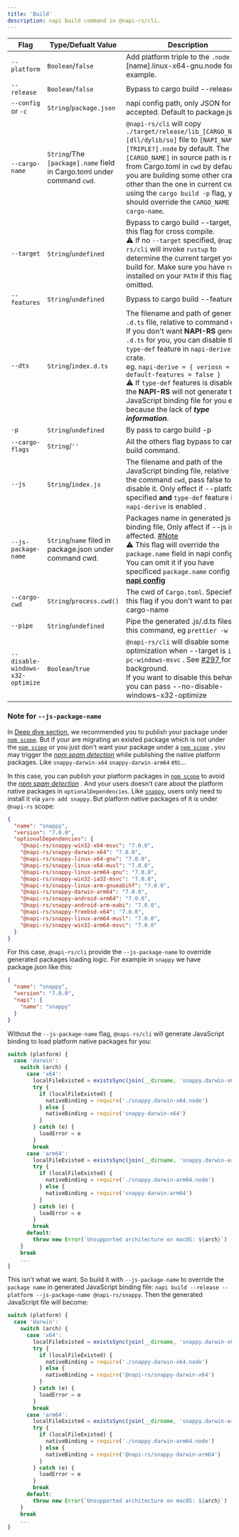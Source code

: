 ```yaml
---
title: 'Build'
description: napi build command in @napi-rs/cli.
---
```



| Flag                             | Type/Defualt Value                                                                  | Description                                                                                                                                                                                                                                                                                                                                                                                                                                                          |
| -------------------------------- | ----------------------------------------------------------------------------------- | -------------------------------------------------------------------------------------------------------------------------------------------------------------------------------------------------------------------------------------------------------------------------------------------------------------------------------------------------------------------------------------------------------------------------------------------------------------------- |
| `--platform`                     | `Boolean`/`false`                                                                   | Add platform triple to the `.node` file. <Green>[name].linux-x64-gnu.node</Green> for example.                                                                                                                                                                                                                                                                                                                                                                       |
| `--release`                      | `Boolean`/`false`                                                                   | Bypass to <Green>cargo build --release</Green>                                                                                                                                                                                                                                                                                                                                                                                                                       |
| `--config` or `-c`               | `String`/`package.json`                                                             | napi config path, only JSON format accepted. Default to <Green>package.json</Green>                                                                                                                                                                                                                                                                                                                                                                                  |
| `--cargo-name`                   | `String`/The `[package].name` field in <Rust>Cargo.toml</Rust> under command `cwd`. | `@napi-rs/cli` will copy `./target/release/lib_[CARGO_NAME].[dll/dylib/so]` file to `[NAPI_NAME].[TRIPLE?].node` by default. The `[CARGO_NAME]` in source path is read from <Rust>Cargo.toml</Rust> in `cwd` by default. If you are building some other crate other than the one in current cwd using the `cargo build -p` flag, you should override the `CARGO_NAME` by `--cargo-name`.                                                                             |
| `--target`                       | `String`/`undefined`                                                                | Bypass to <Green>cargo build --target</Green>, use this flag for cross compile.<br /><Warning>⚠️ If no `--target` specified, `@napi-rs/cli` will invoke `rustup` to determine the current target you build for. Make sure you have `rustup` installed on your `PATH` if this flag is omitted.</Warning>                                                                                                                                                              |
| `--features`                     | `String`/`undefined`                                                                | Bypass to <Green>cargo build --features</Green>                                                                                                                                                                                                                                                                                                                                                                                                                      |
| `--dts`                          | `String`/`index.d.ts`                                                               | The filename and path of generated `.d.ts` file, relative to command cwd. <br />If you don't want **NAPI-RS** generate `.d.ts` for you, you can disable the `type-def` feature in `napi-derive` crate. <br />eg. `napi-derive = { veriosn = "2", default-features = false }`<br /><Warning>⚠️ If `type-def` features is disabled, the **NAPI-RS** will not generate the JavaScript binding file for you either because the lack of **_type information_**</Warning>. |
| `-p`                             | `String`/`undefined`                                                                | By pass to <Green>cargo build -p</Green>                                                                                                                                                                                                                                                                                                                                                                                                                             |
| `--cargo-flags`                  | `String`/`''`                                                                       | All the others flag bypass to <Green>cargo build</Green> command.                                                                                                                                                                                                                                                                                                                                                                                                    |
| `--js`                           | `String`/`index.js`                                                                 | The filename and path of the JavaScript binding file, relative to the command `cwd`, pass <Warning>false</Warning> to disable it. Only effect if <Green>--platform</Green> is specified **and** `type-def` feature in `napi-derive` is enabled .                                                                                                                                                                                                                     |
| `--js-package-name`              | `String`/`name` filed in <Green>package.json</Green> under command cwd.             | Packages name in generated js binding file, Only affect if <Green>--js</Green> is affected. [#Note](#note-for---js-package-name)<br /><Warning>⚠️ This flag will override the `package.name` field in napi config</Warning><br />You can omit it if you have specificed `package.name` config of [**napi config**](./napi-config)                                                                                                                                    |
| `--cargo-cwd`                    | `String`/`process.cwd()`                                                            | The cwd of `Cargo.toml`. Speciefied this flag if you don't want to pass <Green>--cargo-name</Green>                                                                                                                                                                                                                                                                                                                                                                  |
| `--pipe`                         | `String`/`undefined`                                                                | Pipe the generated <Green>.js/.d.ts</Green> files to this command, eg <Green>`prettier -w`</Green>                                                                                                                                                                                                                                                                                                                                                                   |
| `--disable-windows-x32-optimize` | `Boolean`/`true`                                                                    | `@napi-rs/cli` will disable some optimization when <Green>--target</Green> is `i686-pc-windows-msvc` . See [#297 ](https://github.com/napi-rs/napi-rs/issues/297) for background.<br /> If you want to disable this behavior, you can pass <Green>--no-disable-windows-x32-optimize</Green>                                                                                                                                                                          |

### Note for `--js-package-name`

In [Deep dive section](../introduction/getting-started#deep-dive), we recommended you to publish your package under [`npm scope`](https://docs.npmjs.com/creating-and-publishing-scoped-public-packages/). But if your are migrating an existed package which is not under the [`npm scope`](https://docs.npmjs.com/creating-and-publishing-scoped-public-packages/) or you just don't want your package under a [`npm scope`](https://docs.npmjs.com/creating-and-publishing-scoped-public-packages/) , you may trigger the [_npm spam detection_](https://stackoverflow.com/questions/48668389/npm-publish-failed-with-package-name-triggered-spam-detection/54135900#54135900) while publishing the native platform packages. Like `snappy-darwin-x64` `snappy-darwin-arm64` etc...

In this case, you can publish your platform packages in [`npm scope`](https://docs.npmjs.com/creating-and-publishing-scoped-public-packages/) to avoid the [_npm spam detection_](https://stackoverflow.com/questions/48668389/npm-publish-failed-with-package-name-triggered-spam-detection/54135900#54135900) . And your users doesn't care about the platform native packages in `optionalDependencies`. Like [`snappy`](https://github.com/Brooooooklyn/snappy/), users only need to install it via `yarn add snappy`. But platform native packages of it is under `@napi-rs` scope:

```json
{
  "name": "snappy",
  "version": "7.0.0",
  "optionalDependencies": {
    "@napi-rs/snappy-win32-x64-msvc": "7.0.0",
    "@napi-rs/snappy-darwin-x64": "7.0.0",
    "@napi-rs/snappy-linux-x64-gnu": "7.0.0",
    "@napi-rs/snappy-linux-x64-musl": "7.0.0",
    "@napi-rs/snappy-linux-arm64-gnu": "7.0.0",
    "@napi-rs/snappy-win32-ia32-msvc": "7.0.0",
    "@napi-rs/snappy-linux-arm-gnueabihf": "7.0.0",
    "@napi-rs/snappy-darwin-arm64": "7.0.0",
    "@napi-rs/snappy-android-arm64": "7.0.0",
    "@napi-rs/snappy-android-arm-eabi": "7.0.0",
    "@napi-rs/snappy-freebsd-x64": "7.0.0",
    "@napi-rs/snappy-linux-arm64-musl": "7.0.0",
    "@napi-rs/snappy-win32-arm64-msvc": "7.0.0"
  }
}
```

For this case, `@napi-rs/cli` provide the `--js-package-name` to override generated packages loading logic. For example in `snappy` we have <Green>package.json</Green> like this:

```json
{
  "name": "snappy",
  "version": "7.0.0",
  "napi": {
    "name": "snappy"
  }
}
```

Without the `--js-package-name` flag, `@napi-rs/cli` will generate JavaScript binding to load platform native packages for you:

```js {10,22} title=index.js
switch (platform) {
  case 'darwin':
    switch (arch) {
      case 'x64':
        localFileExisted = existsSync(join(__dirname, 'snappy.darwin-x64.node'))
        try {
          if (localFileExisted) {
            nativeBinding = require('./snappy.darwin-x64.node')
          } else {
            nativeBinding = require('snappy-darwin-x64')
          }
        } catch (e) {
          loadError = e
        }
        break
      case 'arm64':
        localFileExisted = existsSync(join(__dirname, 'snappy.darwin-arm64.node'))
        try {
          if (localFileExisted) {
            nativeBinding = require('./snappy.darwin-arm64.node')
          } else {
            nativeBinding = require('snappy-darwin-arm64')
          }
        } catch (e) {
          loadError = e
        }
        break
      default:
        throw new Error(`Unsupported architecture on macOS: ${arch}`)
    }
    break
    ...
}
```

This isn't what we want. So build it with `--js-package-name` to override the `package name` in generated JavaScript binding file: `napi build --release --platform --js-package-name @napi-rs/snappy`. Then the generated JavaScript file will become:

```js {10,22} title=index.js
switch (platform) {
  case 'darwin':
    switch (arch) {
      case 'x64':
        localFileExisted = existsSync(join(__dirname, 'snappy.darwin-x64.node'))
        try {
          if (localFileExisted) {
            nativeBinding = require('./snappy.darwin-x64.node')
          } else {
            nativeBinding = require('@napi-rs/snappy-darwin-x64')
          }
        } catch (e) {
          loadError = e
        }
        break
      case 'arm64':
        localFileExisted = existsSync(join(__dirname, 'snappy.darwin-arm64.node'))
        try {
          if (localFileExisted) {
            nativeBinding = require('./snappy.darwin-arm64.node')
          } else {
            nativeBinding = require('@napi-rs/snappy-darwin-arm64')
          }
        } catch (e) {
          loadError = e
        }
        break
      default:
        throw new Error(`Unsupported architecture on macOS: ${arch}`)
    }
    break
    ...
}
```
